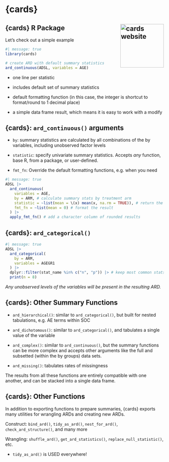 # {cards} 

## {cards} R Package <a href="https://insightsengineering.github.io/cards/"><img src="https://insightsengineering.github.io/cards/latest-tag/logo.png" align="right" height="138" alt="cards website" /></a>

Let's check out a simple example 

```r
#| message: true
library(cards)

# create ARD with default summary statistics
ard_continuous(ADSL, variables = AGE)
```

::: {.notes}

- one line per statistic

- includes default set of summary statistics

- default formatting function (in this case, the integer is shortcut to format/round to 1 decimal place)

- a simple data frame result, which means it is easy to work with a modify

:::

## {cards}: `ard_continuous()` arguments

::: {.small}
- `by`: summary statistics are calculated by all combinations of the by variables, including unobserved factor levels

- `statistic`: specify univariate summary statistics. Accepts _any_ function, base R, from a package, or user-defined.

- `fmt_fn`: Override the default formatting functions, e.g. when you need 

:::

```r
#| message: true
ADSL |> 
  ard_continuous(
    variables = AGE,
    by = ARM, # calculate summary stats by treatment arm
    statistic = ~list(mean = \(x) mean(x, na.rm = TRUE)), # return the mean
    fmt_fn = ~list(mean = 0) # format the result
  ) |> 
  apply_fmt_fn() # add a character column of rounded results
```

## {cards}: `ard_categorical()`

```r
#| message: true
ADSL |> 
  ard_categorical(
    by = ARM,
    variables = AGEGR1
  ) |> 
  dplyr::filter(stat_name %in% c("n", "p")) |> # keep most common stats 
  print(n = 8)
```

::: {.small}

_Any unobserved levels of the variables will be present in the resulting ARD._
:::

## {cards}: Other Summary Functions

- `ard_hierarchical()`: similar to `ard_categorical()`, but built for nested tabulations, e.g. AE terms within SOC

- `ard_dichotomous()`: similar to `ard_categorical()`, and tabulates a single value of the variable

- `ard_complex()`: similar to `ard_continuous()`, but the summary functions can be more complex and accepts other arguments like the full and subsetted (within the by groups) data sets.

- `ard_missing()`: tabulates rates of missingness

The results from all these functions are entirely compatible with one another, and can be stacked into a single data frame.

## {cards}: Other Functions

In addition to exporting functions to prepare summaries, {cards} exports many utilities for wrangling ARDs and creating new ARDs.

Construct: `bind_ard()`, `tidy_as_ard()`, `nest_for_ard()`, `check_ard_structure()`, and many more

Wrangling: `shuffle_ard()`, `get_ard_statistics()`, `replace_null_statistic()`, etc.

::: {.notes}

- `tidy_as_ard()` is USED everywhere!

:::
